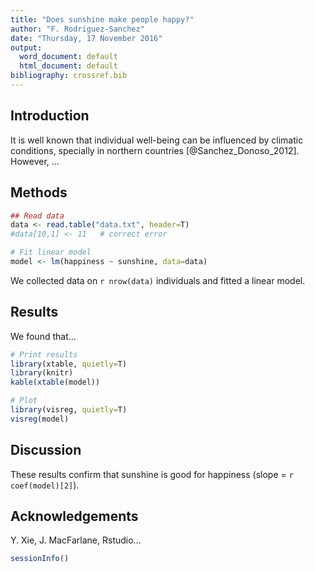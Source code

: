 ```yaml
---
title: "Does sunshine make people happy?"
author: "F. Rodriguez-Sanchez"
date: "Thursday, 17 November 2016"
output:
  word_document: default
  html_document: default
bibliography: crossref.bib
---
```



Introduction
------------

It is well known that individual well-being can be influenced by climatic conditions, specially in northern countries [@Sanchez_Donoso_2012]. However, ...  



Methods
-------

```r

## Read data
data <- read.table("data.txt", header=T)
#data[10,1] <- 11   # correct error

# Fit linear model
model <- lm(happiness ~ sunshine, data=data)

```

We collected data on `r nrow(data)` individuals and fitted a linear model.



Results
-------

We found that...

```r
# Print results
library(xtable, quietly=T)
library(knitr)
kable(xtable(model)) 
```

```r
# Plot
library(visreg, quietly=T)
visreg(model)
```

Discussion
----------

These results confirm that sunshine is good for happiness (slope = `r coef(model)[2]`).


Acknowledgements
----------------

Y. Xie, J. MacFarlane, Rstudio...


```r
sessionInfo()
```


